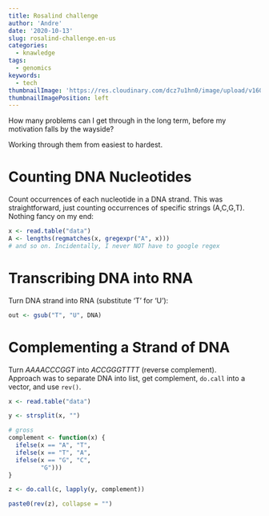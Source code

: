 ```yaml
---
title: Rosalind challenge
author: 'Andre'
date: '2020-10-13'
slug: rosalind-challenge.en-us
categories:
  - knawledge
tags:
  - genomics
keywords:
  - tech
thumbnailImage: 'https://res.cloudinary.com/dcz7u1hn0/image/upload/v1602627418/Genes-Alive_kyztho.jpg'
thumbnailImagePosition: left
---
```


How many problems can I get through in the long term, before my motivation falls by the wayside?  

Working through them from easiest to hardest.  

<!--more-->

# Counting DNA Nucleotides 

Count occurrences of each nucleotide in a DNA strand. This was straightforward, just counting occurrences of specific strings (A,C,G,T). Nothing fancy on my end: 

```r
x <- read.table("data")
A <- lengths(regmatches(x, gregexpr("A", x)))
# and so on. Incidentally, I never NOT have to google regex
```


# Transcribing DNA into RNA 

Turn DNA strand into RNA (substitute 'T' for 'U'): 

```r
out <- gsub("T", "U", DNA)
```


# Complementing a Strand of DNA

Turn *AAAACCCGGT* into *ACCGGGTTTT* (reverse complement).  
Approach was to separate DNA into list, get complement, `do.call` into a vector, and use `rev()`. 

```r
x <- read.table("data")

y <- strsplit(x, "")

# gross
complement <- function(x) {
  ifelse(x == "A", "T",
  ifelse(x == "T", "A", 
  ifelse(x == "G", "C", 
         "G")))
}

z <- do.call(c, lapply(y, complement))

paste0(rev(z), collapse = "")

```

